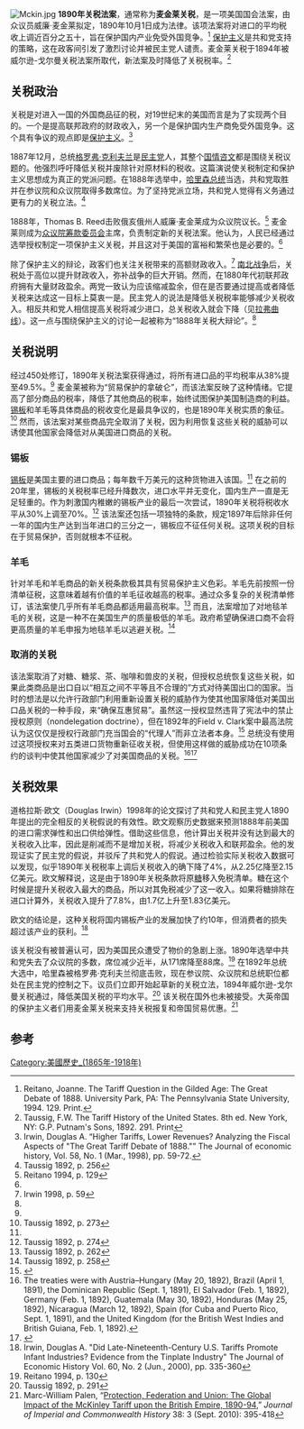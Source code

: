 [[File:Mckin.jpg|thumb]]
'''1890年关税法案'''，通常称为'''麦金莱关税'''，是一项美国国会法案，由众议员威廉·麦金莱拟定，1890年10月1日成为法律。该项法案将对进口的平均税收上调近百分之五十，旨在保护国内产业免受外国竞争。<ref>Reitano, Joanne.  The Tariff Question in the Gilded Age: The Great Debate of 1888. University Park, PA: The Pennsylvania State University, 1994. 129. Print.</ref> [[保护主义|保护主义]]是共和党支持的策略，这在政客间引发了激烈讨论并被民主党人谴责。麦金莱关税于1894年被威尔逊-戈尔曼关税法案所取代，新法案及时降低了关税税率。<ref>Taussig, F.W. The Tariff History of the United States. 8th ed. New York, NY: G.P. Putnam's Sons, 1892. 291. Print</ref>

== 关税政治 ==
关税是对进入一国的外国商品征的税，对19世纪末的美国而言是为了实现两个目的。一个是提高联邦政府的财政收入，另一个是保护国内生产商免受外国竞争。这个具有争议的观点即是[[保护主义|保护主义]]。<ref>Irwin, Douglas A. “Higher Tariffs, Lower Revenues? Analyzing the Fiscal Aspects of "The Great Tariff Debate of 1888."” The Journal of economic history, Vol. 58, No. 1 (Mar., 1998), pp. 59-72.</ref>

1887年12月，总统[[格罗弗·克利夫兰|格罗弗·克利夫兰]]是[[民主党_(美国)|民主党]]人，其整个[[国情咨文|国情咨文]]都是围绕关税议题的。他强烈呼吁降低关税并废除针对原材料的税收。这篇演说使关税制定和保护主义思想成为真正的党派问题。在1888年选举中，[[本杰明·哈里森|哈里森总统]]当选，共和党取胜并在参议院和众议院取得多数席位。为了坚持党派立场，共和党人觉得有义务通过更有力的关税立法。<ref>Taussig 1892, p. 256</ref>

1888年，Thomas B. Reed击败俄亥俄州人威廉·麦金莱成为众议院议长。<ref name="Reitano 1994, p. 129">Reitano 1994, p. 129</ref> 麦金莱则成为[[美国众议院筹款委员会|众议院筹款委员会]]主席，负责制定新的关税法案。他认为，人民已经通过选举授权制定一项保护主义关税，并且这对于美国的富裕和繁荣也是必要的。<ref name="Reitano 1994, p. 129"/>

除了​​保护主义的辩论，政客们也关注关税带来的高额财政收入。<ref name="Irwin 1998, p. 59">Irwin 1998, p. 59</ref> [[南北战争|南北战争]]后，关税处于高位以提升财政收入，弥补战争的巨大开销。然而，在1880年代初联邦政府拥有大量财政盈余。两党一致认为应该缩减盈余，但在是否要通过提高或者降低关税来达成这一目标上莫衷一是。民主党人的说法是降低关税税率能够减少关税收入。相反共和党人相信提高关税将减少进口，总关税收入就会下降（见[[拉弗曲线|拉弗曲线]]）。这一点与围绕保护主义的讨论一起被称为“1888年关税大辩论”。<ref name="Irwin 1998, p. 59"/>

== 关税说明 ==
经过450处修订，1890年关税法案获得通过，将所有进口品的平均税率从38%提至49.5%。<ref name="Reitano 1994, p. 129"/> 麦金莱被称为“贸易保护的拿破仑”，而该法案反映了这种情绪。它提高了部分商品的税率，降低了其他商品的税率，始终试图保护美国制造商的利益。[[马口铁|锡板]]和羊毛等具体商品的税收变化是最具争议的，也是1890年关税实质的象征。<ref name="Taussig 1892, p. 273">Taussig 1892, p. 273</ref> 然而，该法案对某些商品完全取消了关税，因为利用恢复这些关税的威胁可以诱使其他国家会降低对从美国进口商品的关税。

=== 锡板 ===
[[马口铁|锡板]]是美国主要的进口商品；每年数千万美元的这种货物进入该国。<ref name="Taussig 1892, p. 273"/> 在之前的20年里，锡板的关税税率已经升降数次，进口水平并无变化，国内生产一直是无足轻重的。作为刺激国内稚嫩的锡板产业的最后一次尝试，1890年关税将税收水平从30%上调至70%。<ref>Taussig 1892, p. 274</ref> 该法案还包括一项独特的条款，规定1897年后除非任何一年的国内生产达到当年进口的三分之一，锡板应不征任何关税。这项关税的目标在于贸易保护，否则就根本不征税。

=== 羊毛 ===
针对羊毛和羊毛商品的新关税条款极其具有贸易保护主义色彩。羊毛先前按照一份清单征税，这意味着越有价值的羊毛征收越高的税率。通过众多复杂的关税清单修订，该法案使几乎所有羊毛商品都适用最高税率。<ref>Taussig 1892, p. 262</ref> 而且，法案增加了对地毯羊毛的关税，这是一种不在美国生产的质量极低的羊毛。政府希望确保进口商不会将更高质量的羊毛申报为地毯羊毛以逃避关税。<ref>Taussig 1892, p. 258</ref>

=== 取消的关税 ===
该法案取消了对糖、糖浆、茶、咖啡和兽皮的关税，但授权总统恢复这些关税，如果此类商品是出口自以“相互之间不平等且不合理的”方式对待美国出口的国家。当时的想法是以允许行政部门利用重新设置关税的威胁作为使其他国家降低对美国出口品关税的一种手段，来“确保互惠贸易”。虽然这一授权显然违背了宪法中的禁止授权原则（nondelegation doctrine），但在1892年的Field v. Clark案中最高法院认为这仅仅是授权行政部门充当国会的“代理人”而非立法者本身。<ref name="field">{{Cite web |url=http://caselaw.lp.findlaw.com/cgi-bin/getcase.pl?friend=nytimes&court=us&vol=143&invol=649 |title=FindLaw.com ''Field v. Clark'' decision text |accessdate=2016-07-13 |archive-date=2006-05-25 |archive-url=https://web.archive.org/web/20060525013350/http://caselaw.lp.findlaw.com/cgi-bin/getcase.pl?friend=nytimes&court=us&vol=143&invol=649 |dead-url=no }}</ref> 总统没有使用过这项授权来对五类进口货物重新征收关税，但使用这样做的威胁成功在10项条约的谈判中使其他国家减少了对美国商品的关税。<ref>The treaties were with Austria–Hungary (May 20, 1892), Brazil (April 1, 1891), the Dominican Republic (Sept. 1, 1891), El Salvador (Feb. 1, 1892), Germany (Feb. 1, 1892), Guatemala (May 30, 1892), Honduras (May 25, 1892), Nicaragua (March 12, 1892), Spain (for Cuba and Puerto Rico, Sept. 1, 1891), and the United Kingdom (for the British West Indies and British Guiana, Feb. 1, 1892).</ref><ref>{{citation|newspaper=The New York Times|title=Reciprocity Treaties with Other Countries|date=Nov 24, 1901}}</ref>

== 关税效果 ==
道格拉斯·欧文（Douglas Irwin）1998年的论文探讨了共和党人和民主党人1890年提出的完全相反的关税假说的有效性。欧文观察历史数据来预测1888年前美国的进口需求弹性和出口供给弹性。借助这些信息，他计算出关税并没有达到最大的关税收入比率，因此是削减而不是增加关税，将减少关税收入和联邦盈余。他的发现证实了民主党的假说，并驳斥了共和党人的假说。通过检验实际关税收入数据可以发现，似乎1890年关税税率上调后关税收入的确下降了4%，从2.25亿降至2.15亿美元。欧文解释说，这是由于1890年关税条款将原[[糖|糖]]移入免税清单。糖在这个时候是提升关税收入最大的商品，所以对其免税减少了这一收入。如果将糖排除在进口计算外，关税收入提升了7.8%，由1.7亿上升至1.83亿美元。

欧文的结论是，这种关税将国内锡板产业的发展加快了约10年，但消费者的损失超过该产业的获利。<ref>Irwin, Douglas A. "Did Late-Nineteenth-Century U.S. Tariffs Promote Infant Industries? Evidence from the Tinplate Industry" The Journal of Economic History Vol. 60, No. 2 (Jun., 2000), pp. 335-360</ref>

该关税没有被普遍认可，因为美国民众遭受了物价的急剧上涨。1890年选举中共和党失去了众议院的多数，席位减少近半，从171席降至88席。<ref>Reitano 1994, p. 130</ref> 在1892年总统大选中，哈里森被格罗弗·克利夫兰彻底击败，现在参议院、众议院和总统职位都处在民主党的控制之下。议员们立即开始起草新的关税立法，1894年威尔逊-戈尔曼关税通过，降低美国关税的平均水平。<ref>Taussig 1892, p. 291</ref> 该关税在国外也未被接受。大英帝国的保护主义者们用麦金莱关税来支持关税报复和帝国贸易优惠。<ref>Marc-William Palen, “[http://www.tandfonline.com/doi/abs/10.1080/03086534.2010.503395#.U9SpAYCSwao Protection, Federation and Union:  The Global Impact of the McKinley Tariff upon the British Empire, 1890-94],” ''Journal of Imperial and Commonwealth History'' 38: 3 (Sept. 2010):  395-418</ref>

== 参考 ==
{{Reflist}}

[[Category:美國歷史_(1865年-1918年)|Category:美國歷史_(1865年-1918年)]]